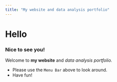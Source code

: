 ```yaml
---
title: "My website and data analysis portfolio"
---
```


# Hello

### Nice to see you!

Welcome to **my website** and _data analysis portfolio._ 


* Please use the `Menu Bar` above to look around.
* Have fun!
